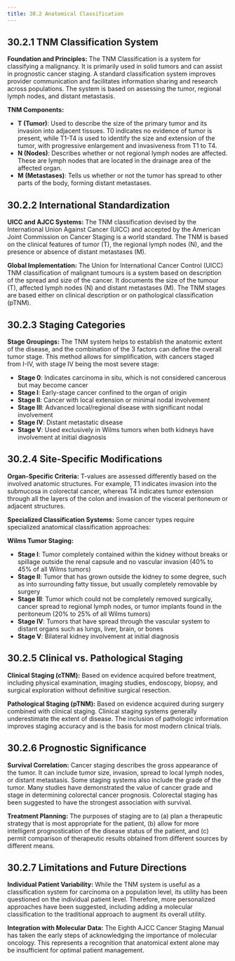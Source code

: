 ```yaml
---
title: 30.2 Anatomical Classification
---
```




## 30.2.1 TNM Classification System

**Foundation and Principles:**
The TNM Classification is a system for classifying a malignancy. It is primarily used in solid tumors and can assist in prognostic cancer staging. A standard classification system improves provider communication and facilitates information sharing and research across populations. The system is based on assessing the tumor, regional lymph nodes, and distant metastasis.

**TNM Components:**
- **T (Tumor)**: Used to describe the size of the primary tumor and its invasion into adjacent tissues. T0 indicates no evidence of tumor is present, while T1-T4 is used to identify the size and extension of the tumor, with progressive enlargement and invasiveness from T1 to T4.
- **N (Nodes)**: Describes whether or not regional lymph nodes are affected. These are lymph nodes that are located in the drainage area of the affected organ.
- **M (Metastases)**: Tells us whether or not the tumor has spread to other parts of the body, forming distant metastases.

## 30.2.2 International Standardization

**UICC and AJCC Systems:**
The TNM classification devised by the International Union Against Cancer (UICC) and accepted by the American Joint Commission on Cancer Staging is a world standard. The TNM is based on the clinical features of tumor (T), the regional lymph nodes (N), and the presence or absence of distant metastases (M).

**Global Implementation:**
The Union for International Cancer Control (UICC) TNM classification of malignant tumours is a system based on description of the spread and size of the cancer. It documents the size of the tumour (T), affected lymph nodes (N) and distant metastases (M). The TNM stages are based either on clinical description or on pathological classification (pTNM).

## 30.2.3 Staging Categories

**Stage Groupings:**
The TNM system helps to establish the anatomic extent of the disease, and the combination of the 3 factors can define the overall tumor stage. This method allows for simplification, with cancers staged from I-IV, with stage IV being the most severe stage:

- **Stage 0**: Indicates carcinoma in situ, which is not considered cancerous but may become cancer
- **Stage I**: Early-stage cancer confined to the organ of origin
- **Stage II**: Cancer with local extension or minimal nodal involvement
- **Stage III**: Advanced local/regional disease with significant nodal involvement
- **Stage IV**: Distant metastatic disease
- **Stage V**: Used exclusively in Wilms tumors when both kidneys have involvement at initial diagnosis

## 30.2.4 Site-Specific Modifications

**Organ-Specific Criteria:**
T-values are assessed differently based on the involved anatomic structures. For example, T1 indicates invasion into the submucosa in colorectal cancer, whereas T4 indicates tumor extension through all the layers of the colon and invasion of the visceral peritoneum or adjacent structures.

**Specialized Classification Systems:**
Some cancer types require specialized anatomical classification approaches:

**Wilms Tumor Staging:**
- **Stage I**: Tumor completely contained within the kidney without breaks or spillage outside the renal capsule and no vascular invasion (40% to 45% of all Wilms tumors)
- **Stage II**: Tumor that has grown outside the kidney to some degree, such as into surrounding fatty tissue, but usually completely removable by surgery
- **Stage III**: Tumor which could not be completely removed surgically, cancer spread to regional lymph nodes, or tumor implants found in the peritoneum (20% to 25% of all Wilms tumors)
- **Stage IV**: Tumors that have spread through the vascular system to distant organs such as lungs, liver, brain, or bones
- **Stage V**: Bilateral kidney involvement at initial diagnosis

## 30.2.5 Clinical vs. Pathological Staging

**Clinical Staging (cTNM):**
Based on evidence acquired before treatment, including physical examination, imaging studies, endoscopy, biopsy, and surgical exploration without definitive surgical resection.

**Pathological Staging (pTNM):**
Based on evidence acquired during surgery combined with clinical staging. Clinical staging systems generally underestimate the extent of disease. The inclusion of pathologic information improves staging accuracy and is the basis for most modern clinical trials.

## 30.2.6 Prognostic Significance

**Survival Correlation:**
Cancer staging describes the gross appearance of the tumor. It can include tumor size, invasion, spread to local lymph nodes, or distant metastasis. Some staging systems also include the grade of the tumor. Many studies have demonstrated the value of cancer grade and stage in determining colorectal cancer prognosis. Colorectal staging has been suggested to have the strongest association with survival.

**Treatment Planning:**
The purposes of staging are to (a) plan a therapeutic strategy that is most appropriate for the patient, (b) allow for more intelligent prognostication of the disease status of the patient, and (c) permit comparison of therapeutic results obtained from different sources by different means.

## 30.2.7 Limitations and Future Directions

**Individual Patient Variability:**
While the TNM system is useful as a classification system for carcinoma on a population level, its utility has been questioned on the individual patient level. Therefore, more personalized approaches have been suggested, including adding a molecular classification to the traditional approach to augment its overall utility.

**Integration with Molecular Data:**
The Eighth AJCC Cancer Staging Manual has taken the early steps of acknowledging the importance of molecular oncology. This represents a recognition that anatomical extent alone may be insufficient for optimal patient management.
